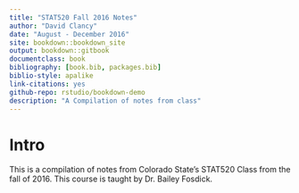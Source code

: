 ```yaml
--- 
title: "STAT520 Fall 2016 Notes"
author: "David Clancy"
date: "August - December 2016"
site: bookdown::bookdown_site
output: bookdown::gitbook
documentclass: book
bibliography: [book.bib, packages.bib]
biblio-style: apalike
link-citations: yes
github-repo: rstudio/bookdown-demo
description: "A Compilation of notes from class"
---
```


# Intro

This is a compilation of notes from Colorado State's STAT520 Class from the fall of 2016. This course is taught by Dr. Bailey Fosdick.
